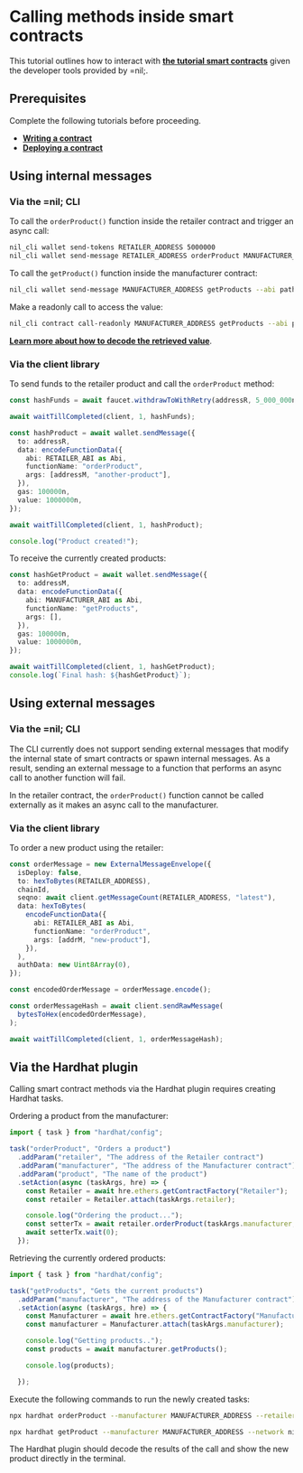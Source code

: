 
# Calling methods inside smart contracts

This tutorial outlines how to interact with [**the tutorial smart contracts**](./writing-a-contract) given the developer tools provided by =nil;.

## Prerequisites

Complete the following tutorials before proceeding.

* [**Writing a contract**](./writing-a-contract)
* [**Deploying a contract**](./deploying-a-contract)

## Using internal messages

### Via the =nil; CLI

To call the `orderProduct()` function inside the retailer contract and trigger an async call:

```bash
nil_cli wallet send-tokens RETAILER_ADDRESS 5000000
nil_cli wallet send-message RETAILER_ADDRESS orderProduct MANUFACTURER_ADDRESS new-product --abi path/to/Retailer.abi
```

To call the `getProduct()` function inside the manufacturer contract:

```bash
nil_cli wallet send-message MANUFACTURER_ADDRESS getProducts --abi path/to/Manufacturer.abi
```

Make a readonly call to access the value:

```bash
nil_cli contract call-readonly MANUFACTURER_ADDRESS getProducts --abi path/to/Manufacturer.abi
```

[**Learn more about how to decode the retrieved value**](./decoding-call-results).

### Via the client library

To send funds to the retailer product and call the `orderProduct` method:

```ts showLineNumbers
const hashFunds = await faucet.withdrawToWithRetry(addressR, 5_000_000n);

await waitTillCompleted(client, 1, hashFunds);

const hashProduct = await wallet.sendMessage({
  to: addressR,
  data: encodeFunctionData({
    abi: RETAILER_ABI as Abi,
    functionName: "orderProduct",
    args: [addressM, "another-product"],
  }),
  gas: 100000n,
  value: 1000000n,
});

await waitTillCompleted(client, 1, hashProduct);

console.log("Product created!");
```

To receive the currently created products:

```ts showLineNumbers
const hashGetProduct = await wallet.sendMessage({
  to: addressM,
  data: encodeFunctionData({
    abi: MANUFACTURER_ABI as Abi,
    functionName: "getProducts",
    args: [],
  }),
  gas: 100000n,
  value: 1000000n,
});

await waitTillCompleted(client, 1, hashGetProduct);
console.log(`Final hash: ${hashGetProduct}`);
```



## Using external messages

### Via the =nil; CLI

The CLI currently does not support sending external messages that modify the internal state of smart contracts or spawn internal messages. As a result, sending an external message to a function that performs an async call to another function will fail. 

In the retailer contract, the `orderProduct()` function cannot be called externally as it makes an async call to the manufacturer.

### Via the client library

To order a new product using the retailer:

```ts showLineNumbers
const orderMessage = new ExternalMessageEnvelope({
  isDeploy: false,
  to: hexToBytes(RETAILER_ADDRESS),
  chainId,
  seqno: await client.getMessageCount(RETAILER_ADDRESS, "latest"),
  data: hexToBytes(
    encodeFunctionData({
      abi: RETAILER_ABI as Abi,
      functionName: "orderProduct",
      args: [addrM, "new-product"],
    }),
  ),
  authData: new Uint8Array(0),
});

const encodedOrderMessage = orderMessage.encode();

const orderMessageHash = await client.sendRawMessage(
  bytesToHex(encodedOrderMessage),
);

await waitTillCompleted(client, 1, orderMessageHash);
```

## Via the Hardhat plugin

Calling smart contract methods via the Hardhat plugin requires creating Hardhat tasks.

Ordering a product from the manufacturer:

```typescript showLineNumbers
import { task } from "hardhat/config";

task("orderProduct", "Orders a product")
  .addParam("retailer", "The address of the Retailer contract")
  .addParam("manufacturer", "The address of the Manufacturer contract")
  .addParam("product", "The name of the product")
  .setAction(async (taskArgs, hre) => {
    const Retailer = await hre.ethers.getContractFactory("Retailer");
    const retailer = Retailer.attach(taskArgs.retailer);

    console.log("Ordering the product...");
    const setterTx = await retailer.orderProduct(taskArgs.manufacturer, taskArgs.product);
    await setterTx.wait(0);
  });
```

Retrieving the currently ordered products:

```typescript showLineNumbers
import { task } from "hardhat/config";

task("getProducts", "Gets the current products")
  .addParam("manufacturer", "The address of the Manufacturer contract")
  .setAction(async (taskArgs, hre) => {
    const Manufacturer = await hre.ethers.getContractFactory("Manufacturer");
    const manufacturer = Manufacturer.attach(taskArgs.manufacturer);

    console.log("Getting products..");
    const products = await manufacturer.getProducts();

    console.log(products);

  });
```

Execute the following commands to run the newly created tasks:

```bash
npx hardhat orderProduct --manufacturer MANUFACTURER_ADDRESS --retailer RETAILER_ADDRESS --product PRODUCT_NAME
```

```bash
npx hardhat getProduct --manufacturer MANUFACTURER_ADDRESS --network nil
```

The Hardhat plugin should decode the results of the call and show the new product directly in the terminal.


